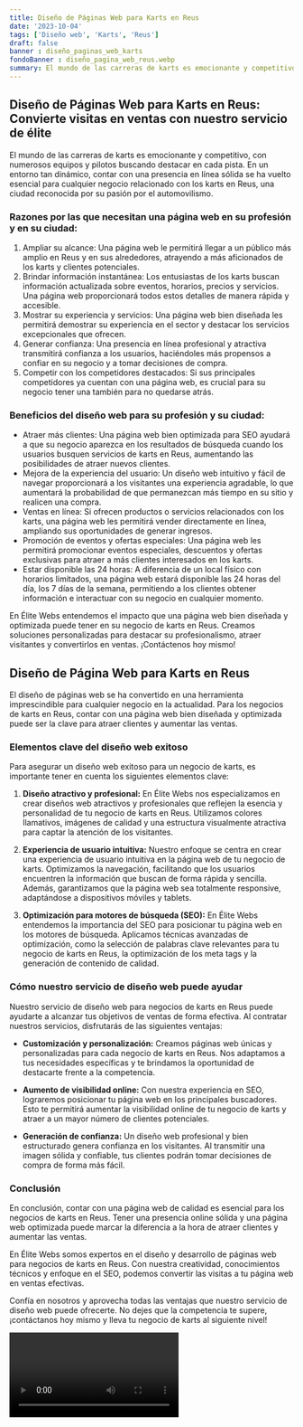 ```yaml
---
title: Diseño de Páginas Web para Karts en Reus
date: '2023-10-04'
tags: ['Diseño web', 'Karts', 'Reus']
draft: false
banner : diseño_paginas_web_karts
fondoBanner : diseño_pagina_web_reus.webp
summary: El mundo de las carreras de karts es emocionante y competitivo, con numerosos equipos y pilotos buscando destacar en cada pista. En un entorno tan dinámico, contar con una presencia en línea sólida se ha vuelto esencial para cualquier negocio relacionado con los karts en Reus, una ciudad reconocida por su pasión por el automovilismo.
---
```


## Diseño de Páginas Web para Karts en Reus: Convierte visitas en ventas con nuestro servicio de élite

El mundo de las carreras de karts es emocionante y competitivo, con numerosos equipos y pilotos buscando destacar en cada pista. En un entorno tan dinámico, contar con una presencia en línea sólida se ha vuelto esencial para cualquier negocio relacionado con los karts en Reus, una ciudad reconocida por su pasión por el automovilismo.

### Razones por las que necesitan una página web en su profesión y en su ciudad:
1. Ampliar su alcance: Una página web le permitirá llegar a un público más amplio en Reus y en sus alrededores, atrayendo a más aficionados de los karts y clientes potenciales.
2. Brindar información instantánea: Los entusiastas de los karts buscan información actualizada sobre eventos, horarios, precios y servicios. Una página web proporcionará todos estos detalles de manera rápida y accesible.
3. Mostrar su experiencia y servicios: Una página web bien diseñada les permitirá demostrar su experiencia en el sector y destacar los servicios excepcionales que ofrecen.
4. Generar confianza: Una presencia en línea profesional y atractiva transmitirá confianza a los usuarios, haciéndoles más propensos a confiar en su negocio y a tomar decisiones de compra.
5. Competir con los competidores destacados: Si sus principales competidores ya cuentan con una página web, es crucial para su negocio tener una también para no quedarse atrás.

### Beneficios del diseño web para su profesión y su ciudad:
- Atraer más clientes: Una página web bien optimizada para SEO ayudará a que su negocio aparezca en los resultados de búsqueda cuando los usuarios busquen servicios de karts en Reus, aumentando las posibilidades de atraer nuevos clientes.
- Mejora de la experiencia del usuario: Un diseño web intuitivo y fácil de navegar proporcionará a los visitantes una experiencia agradable, lo que aumentará la probabilidad de que permanezcan más tiempo en su sitio y realicen una compra.
- Ventas en línea: Si ofrecen productos o servicios relacionados con los karts, una página web les permitirá vender directamente en línea, ampliando sus oportunidades de generar ingresos.
- Promoción de eventos y ofertas especiales: Una página web les permitirá promocionar eventos especiales, descuentos y ofertas exclusivas para atraer a más clientes interesados en los karts.
- Estar disponible las 24 horas: A diferencia de un local físico con horarios limitados, una página web estará disponible las 24 horas del día, los 7 días de la semana, permitiendo a los clientes obtener información e interactuar con su negocio en cualquier momento.

En Élite Webs entendemos el impacto que una página web bien diseñada y optimizada puede tener en su negocio de karts en Reus. Creamos soluciones personalizadas para destacar su profesionalismo, atraer visitantes y convertirlos en ventas. ¡Contáctenos hoy mismo!

<GifSeo />

<Cta />

## Diseño de Página Web para Karts en Reus

El diseño de páginas web se ha convertido en una herramienta imprescindible para cualquier negocio en la actualidad. Para los negocios de karts en Reus, contar con una página web bien diseñada y optimizada puede ser la clave para atraer clientes y aumentar las ventas.

### Elementos clave del diseño web exitoso

Para asegurar un diseño web exitoso para un negocio de karts, es importante tener en cuenta los siguientes elementos clave:

1. **Diseño atractivo y profesional:** En Élite Webs nos especializamos en crear diseños web atractivos y profesionales que reflejen la esencia y personalidad de tu negocio de karts en Reus. Utilizamos colores llamativos, imágenes de calidad y una estructura visualmente atractiva para captar la atención de los visitantes.

2. **Experiencia de usuario intuitiva:** Nuestro enfoque se centra en crear una experiencia de usuario intuitiva en la página web de tu negocio de karts. Optimizamos la navegación, facilitando que los usuarios encuentren la información que buscan de forma rápida y sencilla. Además, garantizamos que la página web sea totalmente responsive, adaptándose a dispositivos móviles y tablets.

3. **Optimización para motores de búsqueda (SEO):** En Élite Webs entendemos la importancia del SEO para posicionar tu página web en los motores de búsqueda. Aplicamos técnicas avanzadas de optimización, como la selección de palabras clave relevantes para tu negocio de karts en Reus, la optimización de los meta tags y la generación de contenido de calidad.

### Cómo nuestro servicio de diseño web puede ayudar

Nuestro servicio de diseño web para negocios de karts en Reus puede ayudarte a alcanzar tus objetivos de ventas de forma efectiva. Al contratar nuestros servicios, disfrutarás de las siguientes ventajas:

- **Customización y personalización:** Creamos páginas web únicas y personalizadas para cada negocio de karts en Reus. Nos adaptamos a tus necesidades específicas y te brindamos la oportunidad de destacarte frente a la competencia.

- **Aumento de visibilidad online:** Con nuestra experiencia en SEO, lograremos posicionar tu página web en los principales buscadores. Esto te permitirá aumentar la visibilidad online de tu negocio de karts y atraer a un mayor número de clientes potenciales.

- **Generación de confianza:** Un diseño web profesional y bien estructurado genera confianza en los visitantes. Al transmitir una imagen sólida y confiable, tus clientes podrán tomar decisiones de compra de forma más fácil.

### Conclusión

En conclusión, contar con una página web de calidad es esencial para los negocios de karts en Reus. Tener una presencia online sólida y una página web optimizada puede marcar la diferencia a la hora de atraer clientes y aumentar las ventas.

En Élite Webs somos expertos en el diseño y desarrollo de páginas web para negocios de karts en Reus. Con nuestra creatividad, conocimientos técnicos y enfoque en el SEO, podemos convertir las visitas a tu página web en ventas efectivas.

Confía en nosotros y aprovecha todas las ventajas que nuestro servicio de diseño web puede ofrecerte. No dejes que la competencia te supere, ¡contáctanos hoy mismo y lleva tu negocio de karts al siguiente nivel!

<Video />

<CtaBot job='Karts' city='Reus'/>

<Gmaps query='Reus+españa+maps' />